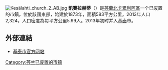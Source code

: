 [[File:Kesälahti_church_2_AB.jpg|thumb]]
'''凱賽拉赫蒂'''（{{lang-fi|Kesälahti}}）是[[芬蘭|芬蘭]][[北卡累利阿區|北卡累利阿區]]一个已废置的市鎮，位於該國東部，始建於1873年，面積583平方公里，2013年人口2,324，人口密度為每平方公里5.99人。2013年初时并入[[基泰_(芬兰)|基泰]]市。

==外部連結==
{{commonscat|Kesälahti}}
* [https://web.archive.org/web/20190212130802/http://www.kitee.fi/ 基泰市官方网站] {{fi}} {{en}} {{ru}}

{{Finland-geo-stub}}
[[Category:芬兰已废置的市镇|Category:芬兰已废置的市镇]]